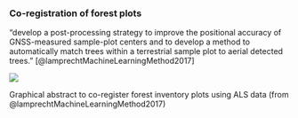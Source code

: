 
### Co-registration of forest plots

"develop a post-processing strategy to improve the positional accuracy of GNSS-measured sample-plot centers and to develop a method to automatically match trees within a terrestrial sample plot to aerial detected trees." [@lamprechtMachineLearningMethod2017]



::: {#fig-co-registration}
![](https://pub.mdpi-res.com/remotesensing/remotesensing-09-00505/article_deploy/html/images/remotesensing-09-00505-ag-550.jpg?1569355984)

Graphical abstract to co-register forest inventory plots using ALS data (from @lamprechtMachineLearningMethod2017)
:::